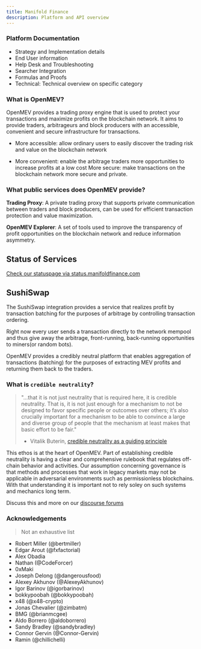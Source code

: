 ```yaml
---
title: Manifold Finance
description: Platform and API overview
---
```


### Platform Documentation

- Strategy and Implementation details
- End User information
- Help Desk and Troubleshooting
- Searcher Integration
- Formulas and Proofs
- Technical: Technical overview on specific category

### What is OpenMEV?

OpenMEV provides a trading proxy engine that is used to protect your
transactions and maximize profits on the blockchain network. It aims to provide
traders, arbitrageurs and block producers with an accessible, convenient and
secure infrastructure for transactions.

- More accessible: allow ordinary users to easily discover the trading risk and
  value on the blockchain network

- More convenient: enable the arbitrage traders more opportunities to increase
  profits at a low cost More secure: make transactions on the blockchain network
  more secure and private.

### What public services does OpenMEV provide?

**Trading Proxy**: A private trading proxy that supports private communication
between traders and block producers, can be used for efficient transaction
protection and value maximization.

**OpenMEV Explorer**: A set of tools used to improve the transparency of profit
opportunities on the blockchain network and reduce information asymmetry.

## Status of Services

[Check our statuspage via status.manifoldfinance.com](https://status.manifoldfinance.com/)

## SushiSwap

The SushiSwap integration provides a service that realizes profit by transaction
batching for the purposes of arbitrage by controlling transaction ordering.

Right now every user sends a transaction directly to the network mempool and
thus give away the arbitrage, front-running, back-running opportunities to
miners(or random bots).

OpenMEV provides a credibly neutral platform that enables aggregation of
transactions (batching) for the purposes of extracting MEV profits and returning
them back to the traders.

### What is `credible neutrality`?

> "...that it is not just neutrality that is required here, it is credible
> neutrality. That is, it is not just enough for a mechanism to not be designed
> to favor specific people or outcomes over others; it’s also crucially
> important for a mechanism to be able to convince a large and diverse group of
> people that the mechanism at least makes that basic effort to be fair."
>
> - Vitalik Buterin,
>   [credible neutrality as a guiding principle](https://nakamoto.com/credible-neutrality/)

This ethos is at the heart of OpenMEV. Part of establishing credible neutrality
is having a clear and comprehensive rulebook that regulates off-chain behavior
and activities. Our assumption concerning governance is that methods and
processes that work in legacy markets may not be applicable in adversarial
environments such as permissionless blockchains. With that understanding it is
important not to rely soley on such systems and mechanics long term.

Discuss this and more on our
[discourse forums](https://forums.manifoldfinance.com)

### Acknowledgements

> Not an exhaustive list

- Robert Miller (@bertmiller)
- Edgar Arout (@fxfactorial)
- Alex Obadia
- Nathan (@CodeForcer)
- 0xMaki
- Joseph Delong (@dangerousfood)
- Alexey Akhunov (@AlexeyAkhunov)
- Igor Barinov (@igorbarinov)
- bokkypoobah (@bokkypoobah)
- x48 (@x48-crypto)
- Jonas Chevalier (@zimbatm)
- BMG (@brianmcgee)
- Aldo Borrero (@aldoborrero)
- Sandy Bradley (@sandybradley)
- Connor Gervin (@Connor-Gervin)
- Ramin (@chillichelli)
